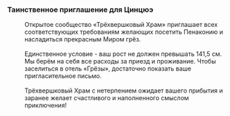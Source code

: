 ===Таинственное приглашение для Цинцюэ===
:Открытое сообщество «Трёхвершковый Храм» приглашает всех соответствующих требованиям желающих посетить Пенаконию и насладиться прекрасным Миром грёз.
:<br />Единственное условие - ваш рост не должен превышать 141,5 см. Мы берём на себя все расходы за приезд и проживание. Чтобы заселиться в отель «Грёзы», достаточно показать ваше пригласительное письмо.
:<br />Трёхвершковый Храм с нетерпением ожидает вашего прибытия и заранее желает счастливого и наполненного смыслом приключения!
